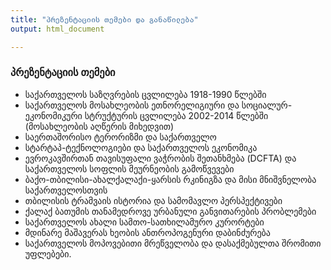 ```yaml
---
title: "პრეზენტაციის თემები და განაწილება"
output: html_document

---
```


### პრეზენტაციის თემები

* საქართველოს საზღვრების ცვლილება 1918-1990 წლებში
* საქართველოს მოსახლეობის ეთნორელიგიური და სოციალურ-ეკონომიკური სტრუქტურის ცვლილება 2002-2014 წლებში (მოსახლეობის აღწერის მიხედვით)
* საერთაშორისო ტერორიზმი და საქართველო
* სტარტაპ-ტექნოლოგიები და საქართველოს ეკონომიკა
* ევროკავშირთან თავისუფალი ვაჭრობის შეთანხმება (DCFTA) და საქართველოს სოფლის მეურნეობის გამოწვევები
* ბაქო-თბილისი-ახალქალაქი-ყარსის რკინიგზა და მისი მნიშვნელობა საქართველოსთვის
* თბილისის ტრამვაის ისტორია და სამომავლო პერსპექტივები
* ქალაქ ბათუმის თანამედროვე ურბანული განვითარების პრობლემები
* საქართველოს ახალი სამთო-სათხილამურო კურორტები
* მდინარე მაშავერას ხეობის ანთროპოგენური დაბინძურება
* საქართველოს მოპოვებითი მრეწველობა და დასაქმებულთა შრომითი უფლებები.